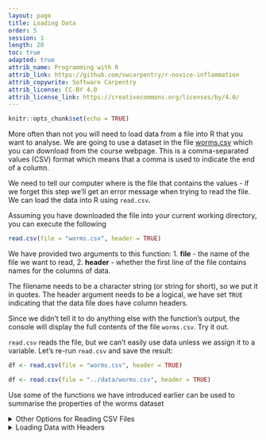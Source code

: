 ```yaml
---
layout: page
title: Loading Data
order: 5
session: 1
length: 20
toc: true
adapted: true
attrib_name: Programming with R
attrib_link: https://github.com/swcarpentry/r-novice-inflammation
attrib_copywrite: Software Carpentry
attrib_license: CC-BY 4.0
attrib_license_link: https://creativecommons.org/licenses/by/4.0/
---
```



```r
knitr::opts_chunk$set(echo = TRUE)
```

More often than not you will need to load data from a file into R that you want to analyse. We are going to use a 
dataset in the file [worms.csv]("../data/worms.csv") which you can download from the course webpage. 
This is a comma-separated values (CSV) format which means that a comma is used to indicate the end of a column.

We need to tell our computer where is the file that contains the values - if we forget this step we'll get an error message when trying to read the file. We can load the data into R using `read.csv`.

Assuming you have downloaded the file into your current working directory, you can execute the following

```r
read.csv(file = "worms.csv", header = TRUE)
```

We have provided two arguments to this function: 
1. __file__ - the name of the file we want to read,
2. __header__ - whether the first line of the file contains names for the columns of data.

The filename needs to be a character string (or string for short), so we put it in quotes. 
The header argument needs to be a logical, we have set `TRUE` indicating that the data file does have column headers. 


Since we didn't tell it to do anything else with the function's output, the console will display the full contents of the file `worms.csv`.
Try it out.

`read.csv` reads the file, but we can't easily use data unless we assign it to a variable. Let's re-run `read.csv` and 
save the result:

```r
df <- read.csv(file = "worms.csv", header = TRUE)
```

```r
df <- read.csv(file = "../data/worms.csv", header = TRUE)
```

Use some of the functions we have introduced earlier can be used to summarise the properties of the worms dataset

<details>
	<summary> Other Options for Reading CSV Files </summary>
	<pre>
		
 `read.csv` actually has many more arguments that you may find useful when
 importing your own data in the future. You can learn more about these
 options [here](http://swcarpentry.github.io/r-novice-inflammation/11-supp-read-write-csv/).

    </pre>
</details>



<details>
	<summary> Loading Data with Headers </summary>
	<pre>
		
 What happens if you forget to put `header = FALSE`? The default value is `header = TRUE`, which you can check 
 with `?read.csv` or `help(read.csv)`. What do you expect will happen if you leave the default value? Before you 
 run any code, think about what will happen to the first few rows of your data frame, and its overall size. Then 
 run the following code and see if your expectations agree:


    </pre>
</details>
